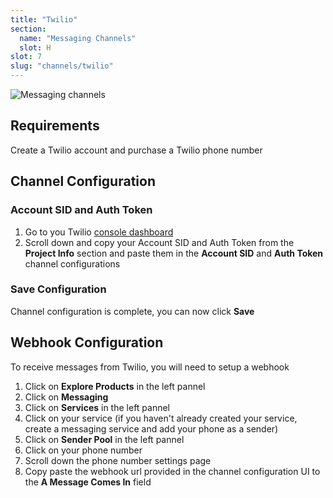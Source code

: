 ```yaml
---
title: "Twilio"
section:
  name: "Messaging Channels"
  slot: H
slot: 7
slug: "channels/twilio"
---
```


![Messaging channels](/twilio-banner.png)

## Requirements

Create a Twilio account and purchase a Twilio phone number

## Channel Configuration

### Account SID and Auth Token

1. Go to you Twilio [console dashboard](https://console.twilio.com/?frameUrl=/console)
1. Scroll down and copy your Account SID and Auth Token from the **Project Info** section and paste them in the **Account SID** and **Auth Token** channel configurations

### Save Configuration

Channel configuration is complete, you can now click **Save**

## Webhook Configuration

To receive messages from Twilio, you will need to setup a webhook

1. Click on **Explore Products** in the left pannel
1. Click on **Messaging**
1. Click on **Services** in the left pannel
1. Click on your service (if you haven't already created your service, create a messaging service and add your phone as a sender)
1. Click on **Sender Pool** in the left pannel
1. Click on your phone number
1. Scroll down the phone number settings page
1. Copy paste the webhook url provided in the channel configuration UI to the **A Message Comes In** field
